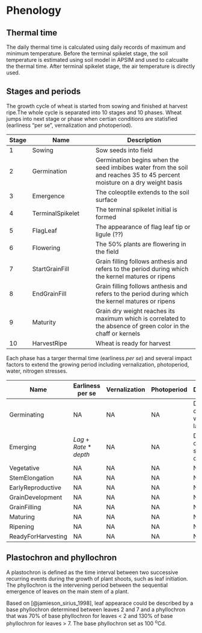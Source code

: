 # Phenology {#cha-phenology}



## Thermal time

The daily thermal time is calculated using daily records of maximum and minimum temperature. Before the terminal spikelet stage, the soil temperature is estimated using soil model in APSIM and used to calcualte the thermal time. After terminal spikelet stage, the air temperature is directly used. 

## Stages and periods {#stage-period}

The growth cycle of wheat is started from sowing and finished at harvest ripe.The whole cycle is separated into 10 stages and 10 phases. Wheat jumps into next stage or phase when certian conditions are statisfied (earliness "per se", vernalization and photoperiod).

Stage | Name                      | Description
----- | ------------------------- | -------------------------------------------
1     | Sowing                    | Sow seeds into field
2     | Germination               | Germination begins when the seed imbibes water from the soil and reaches 35 to 45 percent moisture on a dry weight basis
3     | Emergence                 | The coleoptile extends to the soil surface
4     | TerminalSpikelet          | The terminal spikelet initial is formed
5     | FlagLeaf                  | The appearance of flag leaf tip or ligule (??)
6     | Flowering                 | The 50% plants are flowering in the field
7     | StartGrainFill            | Grain filling follows anthesis and refers to the period during which the kernel matures or ripens 
8     | EndGrainFill              | Grain filling follows anthesis and refers to the period during which the kernel matures or ripens
9     | Maturity                  | Grain dry weight reaches its maximum which is correlated to the absence of green color in the chaff or kernels 
10    | HarvestRipe               | Wheat is ready for harvest


Each phase has a targer thermal time (earliness *per se*) and several impact factors to extend the growing period including vernalization, photoperiod, water, nitrogen stresses. 

Name                      | Earliness per se   | Vernalization | Photoperiod | Description
------------------------- | -----------------  | ------------- | ----------- | -------------------------------------------
Germinating               | NA                 | NA            | NA          | Depending on soil water in top layer
Emerging                  | $Lag + Rate*depth$ | NA            | NA          | Depending on the sowing depth        
Vegetative                | NA                 | NA            | NA          | NA
StemElongation            | NA                 | NA            | NA          | NA  
EarlyReproductive         | NA                 | NA            | NA          | NA
GrainDevelopment          | NA                 | NA            | NA          | NA 
GrainFilling              | NA                 | NA            | NA          | NA 
Maturing                  | NA                 | NA            | NA          | NA 
Ripening                  | NA                 | NA            | NA          | NA 
ReadyForHarvesting        | NA                 | NA            | NA          | NA 




## Plastochron and phyllochron {#plastochron-phyllochron}

A plastochron is defined as the time interval between two successive recurring events during the growth of plant shoots, such as leaf initiation. The phyllochron is the intervening period between the sequential emergence of leaves on the main stem of a plant.


Based on [@jamieson_sirius_1998], leaf appearace could be described by a base phyllochron determined between leaves 2 and 7 and a phyllochron that was 70% of base phyllochron for leaves < 2 and 130% of base phyllochron for leaves > 7. The base phyllochron set as 100 <sup>o</sup>Cd.

